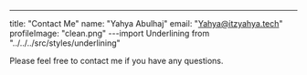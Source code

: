 ---

title: "Contact Me"
name: "Yahya Abulhaj"
email: "Yahya@itzyahya.tech"
profileImage: "clean.png"
---import Underlining from "../../../src/styles/underlining"

Please feel free to contact me if you have any questions.
